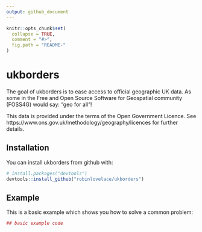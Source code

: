 ```yaml
---
output: github_document
---
```


<!-- README.md is generated from README.Rmd. Please edit that file -->

```r
knitr::opts_chunk$set(
  collapse = TRUE,
  comment = "#>",
  fig.path = "README-"
)
```

# ukborders

The goal of ukborders is to ease access to official geographic UK data.
As some in the Free and Open Source Software for Geospatial community (FOSS4G) would say:
"geo for all"!

This data is provided under the terms of the Open Government Licence.
See https://www.ons.gov.uk/methodology/geography/licences for further details.

## Installation

You can install ukborders from github with:

```r
# install.packages("devtools")
devtools::install_github("robinlovelace/ukborders")
```

## Example

This is a basic example which shows you how to solve a common problem:

```r
## basic example code
```
